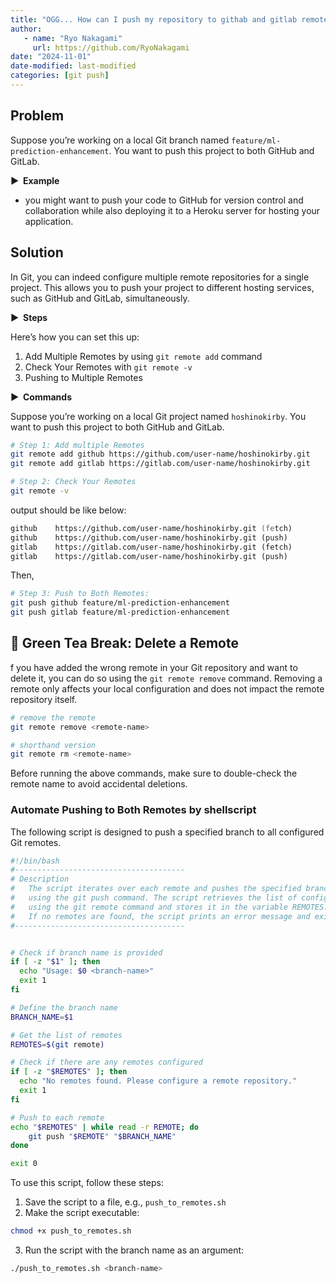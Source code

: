```yaml
---
title: "OGG... How can I push my repository to githab and gitlab remote at once?"
author: 
   - name: "Ryo Nakagami"
     url: https://github.com/RyoNakagami
date: "2024-11-01"
date-modified: last-modified
categories: [git push]
---
```


## Problem

Suppose you're working on a local Git branch named `feature/ml-prediction-enhancement`.
You want to push this project to both GitHub and GitLab.

<strong > &#9654;&nbsp; Example</strong>

- you might want to push your code to GitHub for version control and collaboration while also deploying it to a Heroku server for hosting your application.

## Solution

In Git, you can indeed configure multiple remote repositories for a single project. This allows you to push your project to different hosting services, such as GitHub and GitLab, simultaneously.

<strong > &#9654;&nbsp; Steps</strong>

Here's how you can set this up:

1. Add Multiple Remotes by using `git remote add` command
2. Check Your Remotes with `git remote -v`
3. Pushing to Multiple Remotes


<strong > &#9654;&nbsp; Commands</strong>

Suppose you're working on a local Git project named `hoshinokirby`. You want to push this project to both GitHub and GitLab.

```zsh
# Step 1: Add multiple Remotes
git remote add github https://github.com/user-name/hoshinokirby.git
git remote add gitlab https://gitlab.com/user-name/hoshinokirby.git

# Step 2: Check Your Remotes
git remote -v
```

output should be like below:

```zsh
github    https://github.com/user-name/hoshinokirby.git (fetch)
github    https://github.com/user-name/hoshinokirby.git (push)
gitlab    https://gitlab.com/user-name/hoshinokirby.git (fetch)
gitlab    https://gitlab.com/user-name/hoshinokirby.git (push)
```

Then, 

```zsh
# Step 3: Push to Both Remotes:
git push github feature/ml-prediction-enhancement
git push gitlab feature/ml-prediction-enhancement
```

::: {.nte- .callout-tip icon="false"}
# 🍵 Green Tea Break: **Delete a Remote**

f you have added the wrong remote in your Git repository and want to delete it, you can do so using the `git remote remove` command. Removing a remote only affects your local configuration and does not impact the remote repository itself.

```zsh
# remove the remote
git remote remove <remote-name>

# shorthand version
git remote rm <remote-name>
```

Before running the above commands, make sure to double-check the remote name to avoid accidental deletions.

:::

### Automate Pushing to Both Remotes by shellscript

The following script is designed to push a specified branch to all configured Git remotes.

```bash
#!/bin/bash
#--------------------------------------
# Description
#   The script iterates over each remote and pushes the specified branch to it 
#   using the git push command. The script retrieves the list of configured Git remotes 
#   using the git remote command and stores it in the variable REMOTES.
#   If no remotes are found, the script prints an error message and exits with a status code of 1.
#--------------------------------------


# Check if branch name is provided
if [ -z "$1" ]; then
  echo "Usage: $0 <branch-name>"
  exit 1
fi

# Define the branch name
BRANCH_NAME=$1

# Get the list of remotes
REMOTES=$(git remote)

# Check if there are any remotes configured
if [ -z "$REMOTES" ]; then
  echo "No remotes found. Please configure a remote repository."
  exit 1
fi

# Push to each remote
echo "$REMOTES" | while read -r REMOTE; do
    git push "$REMOTE" "$BRANCH_NAME"
done

exit 0
```

To use this script, follow these steps:

1. Save the script to a file, e.g., `push_to_remotes.sh`
2. Make the script executable:

```zsh
chmod +x push_to_remotes.sh
```

3. Run the script with the branch name as an argument:

```zsh
./push_to_remotes.sh <branch-name>
```
